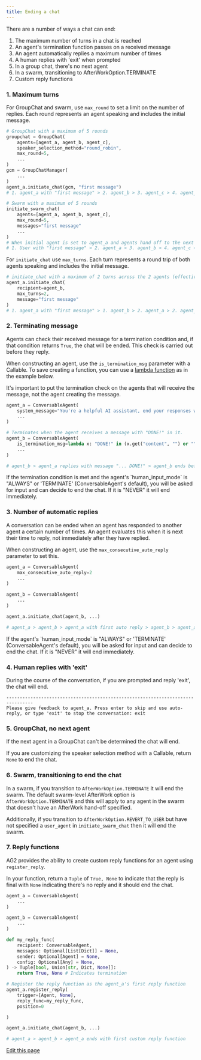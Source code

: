 ```yaml
---
title: Ending a chat
---
```


There are a number of ways a chat can end:
1. The maximum number of turns in a chat is reached
2. An agent's termination function passes on a received message
3. An agent automatically replies a maximum number of times
4. A human replies with 'exit' when prompted
5. In a group chat, there's no next agent
6. In a swarm, transitioning to AfterWorkOption.TERMINATE
7. Custom reply functions

### 1. Maximum turns
For GroupChat and swarm, use `max_round` to set a limit on the number of replies. Each round represents an agent speaking and includes the initial message.

```python
# GroupChat with a maximum of 5 rounds
groupchat = GroupChat(
    agents=[agent_a, agent_b, agent_c],
    speaker_selection_method="round_robin",
    max_round=5,
    ...
)
gcm = GroupChatManager(
    ...
)
agent_a.initiate_chat(gcm, "first message")
# 1. agent_a with "first message" > 2. agent_b > 3. agent_c > 4. agent_a > 5. agent_b > end

# Swarm with a maximum of 5 rounds
initiate_swarm_chat(
    agents=[agent_a, agent_b, agent_c],
    max_round=5,
    messages="first message"
    ...
)
# When initial agent is set to agent_a and agents hand off to the next agent.
# 1. User with "first message" > 2. agent_a > 3. agent_b > 4. agent_c > 5. agent_a > end
```

For `initiate_chat` use `max_turns`. Each turn represents a round trip of both agents speaking and includes the initial message.

```python
# initiate_chat with a maximum of 2 turns across the 2 agents (effectively 4 steps)
agent_a.initiate_chat(
    recipient=agent_b,
    max_turns=2,
    message="first message"
)
# 1. agent_a with "first message" > 1. agent_b > 2. agent_a > 2. agent_b > end
```

### 2. Terminating message
Agents can check their received message for a termination condition and, if that condition returns `True`, the chat will be ended. This check is carried out before they reply.

When constructing an agent, use the `is_termination_msg` parameter with a Callable. To save creating a function, you can use a [lambda function](https://docs.python.org/2/tutorial/controlflow.html#lambda-expressions) as in the example below.

It's important to put the termination check on the agents that will receive the message, not the agent creating the message.

```python
agent_a = ConversableAgent(
    system_message="You're a helpful AI assistant, end your responses with 'DONE!'"
    ...
)

# Terminates when the agent receives a message with "DONE!" in it.
agent_b = ConversableAgent(
    is_termination_msg=lambda x: "DONE!" in (x.get("content", "") or "").upper()
    ...
)

# agent_b > agent_a replies with message "... DONE!" > agent_b ends before replying
```

<Note>
If the termination condition is met and the agent's `human_input_mode` is "ALWAYS" or 'TERMINATE' (ConversableAgent's default), you will be asked for input and can decide to end the chat. If it is "NEVER" it will end immediately.
</Note>

### 3. Number of automatic replies

A conversation can be ended when an agent has responded to another agent a certain number of times. An agent evaluates this when it is next their time to reply, not immediately after they have replied.

When constructing an agent, use the `max_consecutive_auto_reply` parameter to set this.

```python
agent_a = ConversableAgent(
    max_consecutive_auto_reply=2
    ...
)

agent_b = ConversableAgent(
    ...
)

agent_a.initiate_chat(agent_b, ...)

# agent_a > agent_b > agent_a with first auto reply > agent_b > agent_a with second auto reply > agent_b > agent_a ends before replying
```

<Note>
If the agent's `human_input_mode` is "ALWAYS" or 'TERMINATE' (ConversableAgent's default), you will be asked for input and can decide to end the chat. If it is "NEVER" it will end immediately.
</Note>

### 4. Human replies with 'exit'
During the course of the conversation, if you are prompted and reply 'exit', the chat will end.

```console
--------------------------------------------------------------------------------
Please give feedback to agent_a. Press enter to skip and use auto-reply, or type 'exit' to stop the conversation: exit
```

### 5. GroupChat, no next agent
If the next agent in a GroupChat can't be determined the chat will end.

If you are customizing the speaker selection method with a Callable, return `None` to end the chat.

### 6. Swarm, transitioning to end the chat
In a swarm, if you transition to `AfterWorkOption.TERMINATE` it will end the swarm. The default swarm-level AfterWork option is `AfterWorkOption.TERMINATE` and this will apply to any agent in the swarm that doesn't have an AfterWork hand-off specified.

Additionally, if you transition to `AfterWorkOption.REVERT_TO_USER` but have not specified a `user_agent` in `initiate_swarm_chat` then it will end the swarm.

### 7. Reply functions
AG2 provides the ability to create custom reply functions for an agent using `register_reply`.

In your function, return a `Tuple` of `True, None` to indicate that the reply is final with `None` indicating there's no reply and it should end the chat.

```python
agent_a = ConversableAgent(
    ...
)

agent_b = ConversableAgent(
    ...
)

def my_reply_func(
    recipient: ConversableAgent,
    messages: Optional[List[Dict]] = None,
    sender: Optional[Agent] = None,
    config: Optional[Any] = None,
) -> Tuple[bool, Union[str, Dict, None]]:
    return True, None # Indicates termination

# Register the reply function as the agent_a's first reply function
agent_a.register_reply(
    trigger=[Agent, None],
    reply_func=my_reply_func,
    position=0

)

agent_a.initiate_chat(agent_b, ...)

# agent_a > agent_b > agent_a ends with first custom reply function
```

<div className="edit-url-container">
    <a className="edit-url" href="https://github.com/ag2ai/ag2/edit/main/website/docs/user-guide/basic-concepts/orchestration/ending-a-chat.mdx" target='_blank'><Icon icon="pen" iconType="solid" size="13px"/> Edit this page</a>
</div>
